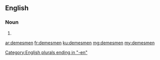 ==English==

===Noun===
{{head|en|plural}}

# {{plural of|demesman|lang=en|nocat=1}}

[[Category:English plurals ending in "-en"]]

[[ar:demesmen]]
[[fr:demesmen]]
[[ku:demesmen]]
[[mg:demesmen]]
[[my:demesmen]]